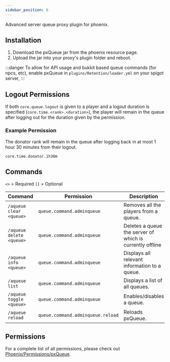 ```yaml
---
sidebar_position: 6
---
```


Advanced server queue proxy plugin for phoenix.

## Installation

1. Download the pxQueue jar from the phoenix resource page.
2. Upload the jar into your proxy's plugin folder and reboot.

:::danger
To allow for API usage and bukkit based queue commands (for npcs, etc),
enable pxQueue in `plugins/Retention/loader.yml` on your spigot server,
:::

## Logout Permissions

If both `core.queue.logout` is given to a player and a logout duration is specified (`core.time.<rank>.<duration>`),
the player will remain in the queue after logging out for the duration given by the permission.

### Example Permission

The donator rank will remain in the queue after logging back in at most 1 hour 30 minutes from their logout.

`core.time.donator.1h30m`

## Commands

`<>` = Required `[]` = Optional

Command                  | Permission                        | Description
------------------------ | --------------------------------- | --------------------------------------------------------
`/aqueue clear <queue>`  | `queue.command.adminqueue`        | Removes all the players from a queue.
`/aqueue delete <queue>` | `queue.command.adminqueue`        | Deletes a queue the server of which is currently offline
`/aqueue info <queue>`   | `queue.command.adminqueue`        | Displays all relevant information to a queue.
`/aqueue list`           | `queue.command.adminqueue`        | Displays a list of all queues.
`/aqueue toggle <queue>` | `queue.command.adminqueue`        | Enables/disables a queue.
`/aqueue reload`         | `queue.command.adminqueue.reload` | Reloads pxQueue.

## Permissions

For a complete list of all permissions, please check out [Phoenix/Permissions/pxQueue](/Phoenix/Permissions#pxqueue).